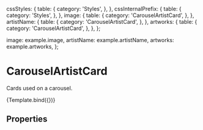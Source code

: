 
<Meta
  title="Components/Structure/Carousel/CarouselArtistCard"
  component={CarouselArtistCard}
  decorators={[withDesign]}
/>


  cssStyles: {
    table: {
      category: 'Styles',
    },
  },
  cssInternalPrefix: {
    table: {
      category: 'Styles',
    },
  },
  image: {
    table: {
      category: 'CarouselArtistCard',
    },
  },
  artistName: {
    table: {
      category: 'CarouselArtistCard',
    },
  },
  artworks: {
    table: {
      category: 'CarouselArtistCard',
    },
  },
};

  image: example.image,
  artistName: example.artistName,
  artworks: example.artworks,
};

# CarouselArtistCard

Cards used on a carousel.


<Canvas>
  <Story
    name="CarouselArtistCard"
    args={generalArgs}
    argTypes={{ argTypes }}
    parameters={{
       design: {
        name: 'Figma Design',
        type: 'figma',
        url:
          'https://www.figma.com/file/TENnOP4K38G6r3vDL3emCP/AB---Style-Guide?node-id=2794%3A41144',
      },
    }}
  >
    {Template.bind({})}
  </Story>
</Canvas>


## Properties

<ArgsTable of={CarouselArtistCard} />
